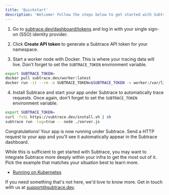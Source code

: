 ```yaml
---
title: 'Quickstart'
description: 'Welcome! Follow the steps below to get started with Subtrace.'
---
```


1. Go to [subtrace.dev/dashboard/tokens](https://subtrace.dev/dashboard/tokens) and log in with your single sign-on (SSO) identity provider.

2. Click **Create API token** to generate a Subtrace API token for your namespace.

3. Start a worker node with Docker. This is where your tracing data will live. Don't forget to set the `SUBTRACE_TOKEN` environment variable.

```bash
export SUBTRACE_TOKEN=
docker pull subtrace.dev/worker:latest
docker run -it --rm -e SUBTRACE_TOKEN=$SUBTRACE_TOKEN -v worker:/var/lib/clickhouse subtrace.dev/worker:latest
```

4. Install Subtrace and start your app under Subtrace to automatically trace requests. Once again, don't forget to set the `SUBTRACE_TOKEN` environment variable.

```bash
export SUBTRACE_TOKEN=
curl -fsSL https://subtrace.dev/install.sh | sh
subtrace run -log=true -- node ./server.js
```

Congratulations! Your app is now running under Subtrace. Send a HTTP request to
your app and you'll see it automatically appear in the Subtrace dashboard.

While this is sufficient to get started with Subtrace, you may want to
integrate Subtrace more deeply within your infra to get the most out of it.
Pick the example that matches your situation best to learn more.

- [Running on Kubernetes](/kubernetes)

If you need something that's not here, we'd love to know more. Get in touch
with us at [support@subtrace.dev](support@subtrace.dev).
